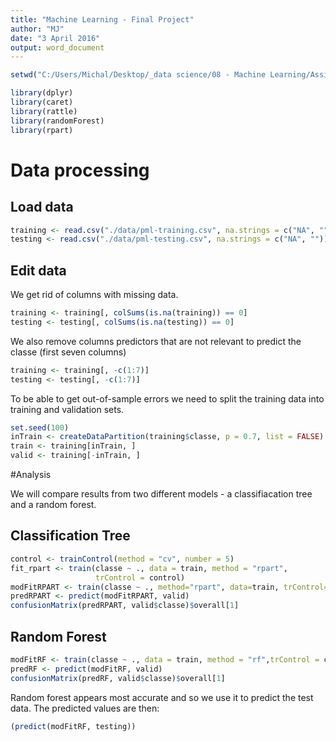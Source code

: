 ---
title: "Machine Learning - Final Project"
author: "MJ"
date: "3 April 2016"
output: word_document
---
```{r, echo=FALSE, results="hide"}
setwd("C:/Users/Michal/Desktop/_data science/08 - Machine Learning/Assignments/Final project/data")

```


```{r, message=FALSE}
library(dplyr)
library(caret)
library(rattle)
library(randomForest)
library(rpart)
```

# Data processing

## Load data

```{r}
training <- read.csv("./data/pml-training.csv", na.strings = c("NA", ""))
testing <- read.csv("./data/pml-testing.csv", na.strings = c("NA", ""))
```

## Edit data

We get rid of columns with missing data.

```{r}
training <- training[, colSums(is.na(training)) == 0]
testing <- testing[, colSums(is.na(testing)) == 0]
```

We also remove columns predictors that are not relevant to predict the classe (first seven columns)

```{r}
training <- training[, -c(1:7)]
testing <- testing[, -c(1:7)]
```

To be able to get out-of-sample errors we need to split the training data into training and validation sets.

```{r}
set.seed(100) 
inTrain <- createDataPartition(training$classe, p = 0.7, list = FALSE)
train <- training[inTrain, ]
valid <- training[-inTrain, ]
```

#Analysis

We will compare results from two different models - a classifiacation tree and a random forest.

## Classification Tree
```{r}
control <- trainControl(method = "cv", number = 5)
fit_rpart <- train(classe ~ ., data = train, method = "rpart", 
                   trControl = control)
modFitRPART <- train(classe ~ ., method="rpart", data=train, trControl=control)
predRPART <- predict(modFitRPART, valid)
confusionMatrix(predRPART, valid$classe)$overall[1]
```

## Random Forest

```{r}

modFitRF <- train(classe ~ ., data = train, method = "rf",trControl = control)
predRF <- predict(modFitRF, valid)
confusionMatrix(predRF, valid$classe)$overall[1]
```

Random forest appears most accurate and so we use it to predict the test data. The predicted values are then:

```{r}
(predict(modFitRF, testing))
```
